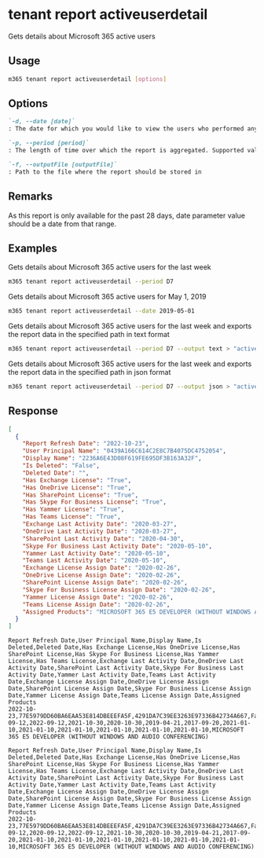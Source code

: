 
# tenant report activeuserdetail

Gets details about Microsoft 365 active users

## Usage

```sh
m365 tenant report activeuserdetail [options]
```

## Options

```md defintion-list
`-d, --date [date]`
: The date for which you would like to view the users who performed any activity. Supported date format is `YYYY-MM-DD`. Specify the date or period, but not both.

`-p, --period [period]`
: The length of time over which the report is aggregated. Supported values `D7,D30,D90,D180`

`-f, --outputFile [outputFile]`
: Path to the file where the report should be stored in
```

<Global />

## Remarks

As this report is only available for the past 28 days, date parameter value should be a date from that range.

## Examples

Gets details about Microsoft 365 active users for the last week

```sh
m365 tenant report activeuserdetail --period D7
```

Gets details about Microsoft 365 active users for May 1, 2019

```sh
m365 tenant report activeuserdetail --date 2019-05-01
```

Gets details about Microsoft 365 active users for the last week and exports the report data in the specified path in text format

```sh
m365 tenant report activeuserdetail --period D7 --output text > "activeuserdetail.txt"
```

Gets details about Microsoft 365 active users for the last week and exports the report data in the specified path in json format

```sh
m365 tenant report activeuserdetail --period D7 --output json > "activeuserdetail.json"
```

## Response

<Tabs>
  <TabItem value="json" label="JSON">

  ```json
  [
    {
      "Report Refresh Date": "2022-10-23",
      "User Principal Name": "0439A166C614C2E8C7B4075DC4752054",
      "Display Name": "2236A6E43D08F619FE695DF3B163A32F",
      "Is Deleted": "False",
      "Deleted Date": "",
      "Has Exchange License": "True",
      "Has OneDrive License": "True",
      "Has SharePoint License": "True",
      "Has Skype For Business License": "True",
      "Has Yammer License": "True",
      "Has Teams License": "True",
      "Exchange Last Activity Date": "2020-03-27",
      "OneDrive Last Activity Date": "2020-03-27",
      "SharePoint Last Activity Date": "2020-04-30",
      "Skype For Business Last Activity Date": "2020-05-10",
      "Yammer Last Activity Date": "2020-05-10",
      "Teams Last Activity Date": "2020-05-10",
      "Exchange License Assign Date": "2020-02-26",
      "OneDrive License Assign Date": "2020-02-26",
      "SharePoint License Assign Date": "2020-02-26",
      "Skype For Business License Assign Date": "2020-02-26",
      "Yammer License Assign Date": "2020-02-26",
      "Teams License Assign Date": "2020-02-26",
      "Assigned Products": "MICROSOFT 365 E5 DEVELOPER (WITHOUT WINDOWS AND AUDIO CONFERENCING)"
    }
  ]
  ```

  </TabItem>
  <TabItem value="text" label="Text">

  ```text
  Report Refresh Date,User Principal Name,Display Name,Is Deleted,Deleted Date,Has Exchange License,Has OneDrive License,Has SharePoint License,Has Skype For Business License,Has Yammer License,Has Teams License,Exchange Last Activity Date,OneDrive Last Activity Date,SharePoint Last Activity Date,Skype For Business Last Activity Date,Yammer Last Activity Date,Teams Last Activity Date,Exchange License Assign Date,OneDrive License Assign Date,SharePoint License Assign Date,Skype For Business License Assign Date,Yammer License Assign Date,Teams License Assign Date,Assigned Products
  2022-10-23,77E5979DD60BA6EAA53E814DBEEEFA5F,4291DA7C39EE3263E97336B42734A667,False,,True,True,True,True,True,True,2020-09-12,2022-09-12,2021-10-30,2020-10-30,2019-04-21,2017-09-20,2021-01-10,2021-01-10,2021-01-10,2021-01-10,2021-01-10,2021-01-10,MICROSOFT 365 E5 DEVELOPER (WITHOUT WINDOWS AND AUDIO CONFERENCING)
  ```

  </TabItem>
  <TabItem value="csv" label="CSV">

  ```csv
  Report Refresh Date,User Principal Name,Display Name,Is Deleted,Deleted Date,Has Exchange License,Has OneDrive License,Has SharePoint License,Has Skype For Business License,Has Yammer License,Has Teams License,Exchange Last Activity Date,OneDrive Last Activity Date,SharePoint Last Activity Date,Skype For Business Last Activity Date,Yammer Last Activity Date,Teams Last Activity Date,Exchange License Assign Date,OneDrive License Assign Date,SharePoint License Assign Date,Skype For Business License Assign Date,Yammer License Assign Date,Teams License Assign Date,Assigned Products
  2022-10-23,77E5979DD60BA6EAA53E814DBEEEFA5F,4291DA7C39EE3263E97336B42734A667,False,,True,True,True,True,True,True,,2022-09-12,2020-09-12,2022-09-12,2021-10-30,2020-10-30,2019-04-21,2017-09-20,2021-01-10,2021-01-10,2021-01-10,2021-01-10,2021-01-10,2021-01-10,MICROSOFT 365 E5 DEVELOPER (WITHOUT WINDOWS AND AUDIO CONFERENCING)
  ```

  </TabItem>
</Tabs>
